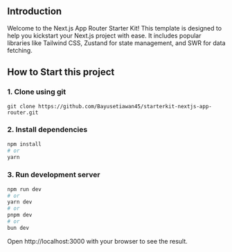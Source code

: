 ## Introduction

Welcome to the Next.js App Router Starter Kit! This template is designed to help you kickstart your Next.js project with ease. It includes popular libraries like Tailwind CSS, Zustand for state management, and SWR for data fetching.

## How to Start this project

### 1. Clone using git

```git
git clone https://github.com/Bayusetiawan45/starterkit-nextjs-app-router.git
```

### 2. Install dependencies

```bash
npm install
# or
yarn
```

### 3. Run development server

```bash
npm run dev
# or
yarn dev
# or
pnpm dev
# or
bun dev
```

Open http://localhost:3000 with your browser to see the result.

